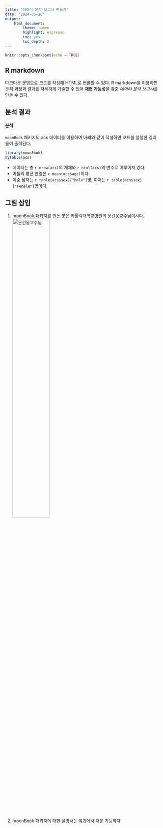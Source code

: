 ---
title: "데이터 분석 보고서 만들기"
date: '2024-05-20'
output: 
    html_document:
        theme: lumen
        highlight: espresso
        toc: yes
        toc_depth: 2
---

```{r setup, include=FALSE}
knitr::opts_chunk$set(echo = TRUE)
```

## R markdown

마크다운 문법으로 코드를 작성해 HTML로 변환할 수 있다. R markdown을 이용하면 분석 과정과 결과를 자세하게 기술할 수 있어 **재현 가능성**을 갖춘 *데이터 분석 보고서*를 만들 수 있다. 

## 분석 결과

#### 분석
`moonBook` 패키지의 acs 데이터를 이용하여 아래와 같이 작성하면 코드를 실행한 결과물이 출력된다.

```{r}
library(moonBook)
mytable(acs)
```

* 데이터는 총 `r nrow(acs)`의 개체와 `r ncol(acs)`의 변수로 이루어져 있다.  
* 이들의 평균 연령은 `r mean(acs$age)`이다. 
* 이중 남자는 `r table(acs$sex)["Male"]`명, 여자는 `r table(acs$sex)["Female"]`명이다. 

## 그림 삽입

1. moonBook 패키지를 만든 분은 카톨릭대학교병원의 문건웅교수님이시다.
![문건웅교수님](https://avatars3.githubusercontent.com/u/7410607?s=460&u=5026eec084073e1d65728cfc1779297250f7142e&v=4){width=50%}
2. moonBook 패키지에 대한 설명서는 [여기](https://cran.r-project.org/web/packages/moonBook/moonBook.pdf)에서 다운 가능하다
